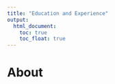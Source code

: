 ```yaml
---
title: "Education and Experience"
output: 
  html_document:
    toc: true
    toc_float: true
---
```


# About
